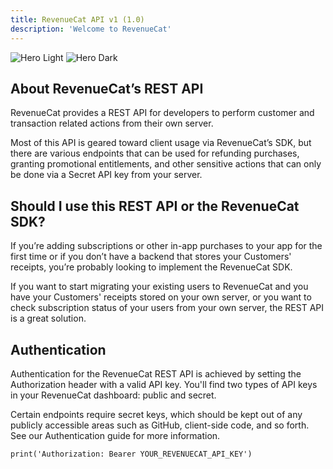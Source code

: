 ```yaml
---
title: RevenueCat API v1 (1.0)
description: 'Welcome to RevenueCat'
---
```


<img
  className="block dark:hidden"
  src="/images/hero-light.svg"
  alt="Hero Light"
/>
<img
  className="hidden dark:block"
  src="/images/hero-dark.svg"
  alt="Hero Dark"
/>

## About RevenueCat’s REST API

RevenueCat provides a REST API for developers to perform customer and transaction related actions from their own server.

Most of this API is geared toward client usage via RevenueCat’s SDK, but there are various endpoints that can be used for refunding purchases, granting promotional entitlements, and other sensitive actions that can only be done via a Secret API key from your server.


## Should I use this REST API or the RevenueCat SDK?

If you’re adding subscriptions or other in-app purchases to your app for the first time or if you don’t have a backend that stores your Customers' receipts, you’re probably looking to implement the RevenueCat SDK.

If you want to start migrating your existing users to RevenueCat and you have your Customers' receipts stored on your own server, or you want to check subscription status of your users from your own server, the REST API is a great solution.


## Authentication

Authentication for the RevenueCat REST API is achieved by setting the Authorization header with a valid API key. You'll find two types of API keys in your RevenueCat dashboard: public and secret.

Certain endpoints require secret keys, which should be kept out of any publicly accessible areas such as GitHub, client-side code, and so forth. See our Authentication guide for more information.

```
print('Authorization: Bearer YOUR_REVENUECAT_API_KEY')
```

